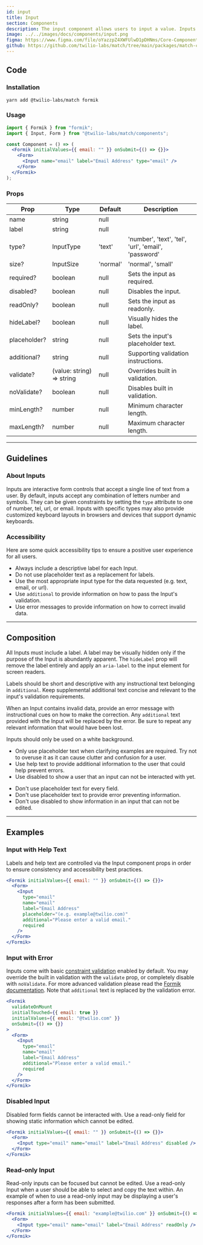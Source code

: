 ```yaml
---
id: input
title: Input
section: Components
description: The input component allows users to input a value. Inputs can be used for text, email, passwords and numbers.
image: ../../images/docs/components/input.png
figma: https://www.figma.com/file/oYazzpZ4XWFUlwD1pDHNms/Core-Components?node-id=733%3A723
github: https://github.com/twilio-labs/match/tree/main/packages/match-components/src/input
---
```



## Code

### Installation

```shell
yarn add @twilio-labs/match formik
```

### Usage

```jsx
import { Formik } from "formik";
import { Input, Form } from "@twilio-labs/match/components";

const Component = () => (
  <Formik initialValues={{ email: "" }} onSubmit={() => {}}>
    <Form>
      <Input name="email" label="Email Address" type="email" />
    </Form>
  </Formik>
);
```

### Props

| Prop         | Type                      | Default  | Description                                         |
| ------------ | ------------------------- | -------- | --------------------------------------------------- |
| name         | string                    | null     |                                                     |
| label        | string                    | null     |                                                     |
| type?        | InputType                 | 'text'   | 'number', 'text', 'tel', 'url', 'email', 'password' |
| size?        | InputSize                 | 'normal' | 'normal', 'small'                                   |
| required?    | boolean                   | null     | Sets the input as required.                         |
| disabled?    | boolean                   | null     | Disables the input.                                 |
| readOnly?    | boolean                   | null     | Sets the input as readonly.                         |
| hideLabel?   | boolean                   | null     | Visually hides the label.                           |
| placeholder? | string                    | null     | Sets the input's placeholder text.                  |
| additional?  | string                    | null     | Supporting validation instructions.                 |
| validate?    | (value: string) => string | null     | Overrides built in validation.                      |
| noValidate?  | boolean                   | null     | Disables built in validation.                       |
| minLength?   | number                    | null     | Minimum character length.                           |
| maxLength?   | number                    | null     | Maximum character length.                           |

---

## Guidelines

### About Inputs

Inputs are interactive form controls that accept a single line of text from a user. By default, inputs accept any combination of letters number and symbols. They can be given constraints by setting the `type` attribute to one of number, tel, url, or email. Inputs with specific types may also provide customized keyboard layouts in browsers and devices that support dynamic keyboards.

### Accessibility

Here are some quick accessibility tips to ensure a positive user experience for all users.

- Always include a descriptive label for each Input.
- Do not use placeholder text as a replacement for labels.
- Use the most appropriate input type for the data requested (e.g. text, email, or url).
- Use `additional` to provide information on how to pass the Input's validation.
- Use error messages to provide information on how to correct invalid data.

---

## Composition

All Inputs must include a label. A label may be visually hidden only if the purpose of the Input is abundantly apparent. The `hideLabel` prop will remove the label entirely and apply an `aria-label` to the input element for screen readers.

Labels should be short and descriptive with any instructional text belonging in `additional`. Keep supplemental additional text concise and relevant to the input's validation requirements.

When an Input contains invalid data, provide an error message with instructional cues on how to make the correction. Any `additional` text provided with the Input will be replaced by the error. Be sure to repeat any relevant information that would have been lost.

Inputs should only be used on a white background.


<Guidelines>
  <Do>
    <ul>
      <li>
        Only use placeholder text when clarifying examples are required. Try not
        to overuse it as it can cause clutter and confusion for a user.
      </li>
      <li>
        Use help text to provide additional information to the user that could
        help prevent errors.
      </li>
      <li>
        Use disabled to show a user that an input can not be interacted with
        yet.
      </li>
    </ul>
  </Do>
  <DoNot>
    <ul>
      <li>Don't use placeholder text for every field.</li>
      <li>
        Don't use placeholder text to provide error preventing information.
      </li>
      <li>
        Don't use disabled to show information in an input that can not be
        edited.
      </li>
    </ul>
  </DoNot>
</Guidelines>

---

## Examples

### Input with Help Text

Labels and help text are controlled via the Input component props in order to ensure consistency and accessibility best practices.

```jsx live
<Formik initialValues={{ email: "" }} onSubmit={() => {}}>
  <Form>
    <Input
      type="email"
      name="email"
      label="Email Address"
      placeholder="(e.g. example@twilio.com)"
      additional="Please enter a valid email."
      required
    />
  </Form>
</Formik>
```

### Input with Error

Inputs come with basic [constraint validation](https://developer.mozilla.org/en-US/docs/Web/Guide/HTML/HTML5/Constraint_validation) enabled by default. You may override the built in validation with the `validate` prop, or completely disable with `noValidate`. For more advanced validation please read the [Formik documentation](https://formik.org/docs/guides/validation). Note that `additional` text is replaced by the validation error.

```jsx live
<Formik
  validateOnMount
  initialTouched={{ email: true }}
  initialValues={{ email: "@twilio.com" }}
  onSubmit={() => {}}
>
  <Form>
    <Input
      type="email"
      name="email"
      label="Email Address"
      additional="Please enter a valid email."
      required
    />
  </Form>
</Formik>
```

### Disabled Input

Disabled form fields cannot be interacted with. Use a read-only field for showing static information which cannot be edited.

```jsx live
<Formik initialValues={{ email: "" }} onSubmit={() => {}}>
  <Form>
    <Input type="email" name="email" label="Email Address" disabled />
  </Form>
</Formik>
```

### Read-only Input

Read-only inputs can be focused but cannot be edited. Use a read-only Input when a user should be able to select and copy the text within. An example of when to use a read-only input may be displaying a user's responses after a form has been submitted.

```jsx live
<Formik initialValues={{ email: "example@twilio.com" }} onSubmit={() => {}}>
  <Form>
    <Input type="email" name="email" label="Email Address" readOnly />
  </Form>
</Formik>
```
